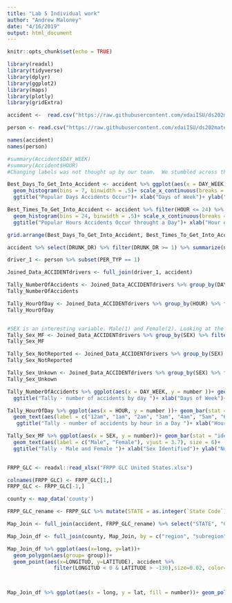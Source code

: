 ```yaml
---
title: "Lab 5 Individual work"
author: "Andrew Maloney"
date: "4/16/2019"
output: html_document
---
```


```r
knitr::opts_chunk$set(echo = TRUE)
```

```r
library(readxl)
library(tidyverse)
library(dplyr)
library(ggplot2)
library(maps)
library(plotly)
library(gridExtra)
```




```r

accident <-  read.csv("https://raw.githubusercontent.com/xdaiISU/ds202materials/master/hwlabs/fars2017/accident.csv", stringsAsFactors = FALSE)

person <- read.csv("https://raw.githubusercontent.com/xdaiISU/ds202materials/master/hwlabs/fars2017/person.csv", stringsAsFactors = FALSE)

```


```r
names(accident)
names(person)

```


```r
#summary(Accident$DAY_WEEK)
#summary(Accident$HOUR)
#Changing labels was not thought up by our team.  We stumbled across this idea @ http://www.sthda.com/english/wiki/ggplot2-axis-ticks-a-guide-to-customize-tick-marks-and-labels

Best_Days_To_Get_Into_Accident <- accident %>% ggplot(aes(x = DAY_WEEK))+
  geom_histogram(bins = 7, binwidth = .5)+ scale_x_continuous(breaks = seq(1, 7), labels = c("Sun", "Mon", "Tues", "Wed", "Thurs", "Fri", "Sat"))+
  ggtitle("Popular Days Accidents Occur")+ xlab("Days of Week")+ ylab("Number of Accidents")

Best_Times_To_Get_Into_Accident <- accident %>% filter(HOUR <= 24) %>% ggplot(aes(x = HOUR))+
  geom_histogram(bins = 24, binwidth = .5)+ scale_x_continuous(breaks = seq(0, 23), labels = c("12am", "1am", "2am", "3am", "4am", "5am", "6am", "7am", "8am", "9am", "10am", "11am", "12pm", "1pm", "2pm", "3pm", "4pm", "5pm", "6pm", "7pm", "8pm", "9pm", "10pm", "11pm"))+ theme(axis.text.x = element_text(angle = 45, vjust = 1, hjust = 1))+
  ggtitle("Popular Hours Accidents Occur throught a Day")+ xlab("Hour of Day")+ ylab("Number of Accidents")

grid.arrange(Best_Days_To_Get_Into_Accident, Best_Times_To_Get_Into_Accident, nrow = 2)

```


```r

accident %>% select(DRUNK_DR) %>% filter(DRUNK_DR >= 1) %>% summarize(n())

```

```r

driver_1 <- person %>% subset(PER_TYP == 1)

Joined_Data_ACCIDENTdrivers <- full_join(driver_1, accident)

Tally_NumberOfAccidents <- Joined_Data_ACCIDENTdrivers %>% group_by(DAY_WEEK) %>% summarize(number = n())
Tally_NumberOfAccidents

Tally_HourOfDay <- Joined_Data_ACCIDENTdrivers %>% group_by(HOUR) %>% filter(HOUR <= 24) %>% summarize(number = n())
Tally_HourOfDay


#SEX is an interesting variable. Male(1) and Female(2). Looking at the FARS Analytical Report we see there are drivers with unidentified SEX: Not Reported(8) or Unknown(9)
Tally_Sex_MF <- Joined_Data_ACCIDENTdrivers %>% group_by(SEX) %>% filter(SEX == 1 | SEX == 2) %>% summarize(number = n())
Tally_Sex_MF

Tally_Sex_NotReported <- Joined_Data_ACCIDENTdrivers %>% group_by(SEX) %>% filter(SEX == 8) %>% summarize(number = n())
Tally_Sex_NotReported

Tally_Sex_Unkown <- Joined_Data_ACCIDENTdrivers %>% group_by(SEX) %>% filter(SEX == 9) %>% summarize(number = n())
Tally_Sex_Unkown

```


```r

Tally_NumberOfAccidents %>% ggplot(aes(x = DAY_WEEK, y = number ))+ geom_bar(stat = "identity") + geom_text(aes(label = c("Sun", "Mon", "Tues", "Wed", "Thurs", "Fri", "Sat"), vjust = -.2))+ theme(axis.text.x = element_blank(), axis.text.y = element_text(face = "bold", color = "black"))+
  ggtitle("Tally - number of accidents by day ")+ xlab("Days of Week")+ ylab("Number of Accidents")

```


```r

Tally_HourOfDay %>% ggplot(aes(x = HOUR, y = number ))+ geom_bar(stat = "identity")+
  geom_text(aes(label = c("12am", "1am", "2am", "3am", "4am", "5am", "6am", "7am", "8am", "9am", "10am", "11am", "12pm", "1pm", "2pm", "3pm", "4pm", "5pm", "6pm", "7pm", "8pm", "9pm", "10pm", "11pm"), angle = 90), hjust = 2 )+
   ggtitle("Tally - number of accidents by hour in a Day ")+ xlab("Hour of a Day")+ ylab("Number of Accidents")

```


```r
Tally_Sex_MF %>% ggplot(aes(x = SEX, y = number))+ geom_bar(stat = "identity")+
  geom_text(aes(label = c("Male", "Female"), vjust = 3.7), size = 6)+
  ggtitle("Tally - Male and Female ")+ xlab("Sex Identified")+ ylab("Number of Accidents")
  

```


```r

FRPP_GLC <- readxl::read_xlsx("FRPP GLC United States.xlsx")

colnames(FRPP_GLC) <- FRPP_GLC[1,]
FRPP_GLC <- FRPP_GLC[-1,]

county <- map_data('county')

FRPP_GLC_rename <- FRPP_GLC %>% mutate(STATE = as.integer(`State Code`), COUNTY = as.integer(`County Code`))

Map_Join <- full_join(accident, FRPP_GLC_rename) %>% select("STATE", "COUNTY", "County Name", "State Name", "ST_CASE") %>% mutate(region = tolower(`State Name`), subregion = tolower(`County Name`)) %>% select("STATE", "COUNTY", "region", "subregion") %>% group_by(region, subregion) %>% summarize(number = n()) #https://stackoverflow.com/questions/45357045/convert-a-column-in-r-data-frame-to-lower-case

Map_Join_df <- full_join(county, Map_Join, by = c("region", "subregion"))

Map_Join_df %>% ggplot(aes(x=long, y=lat))+
  geom_polygon(aes(group= group))+ 
  geom_point(aes(x=LONGITUD, y=LATITUDE), accident %>% 
               filter(LONGITUD < 0 & LATITUDE > -130),size=0.02, color='white')



Map_Join_df %>% ggplot(aes(x = long, y = lat, fill = number))+ geom_polygon(aes(group = group))

  



```







